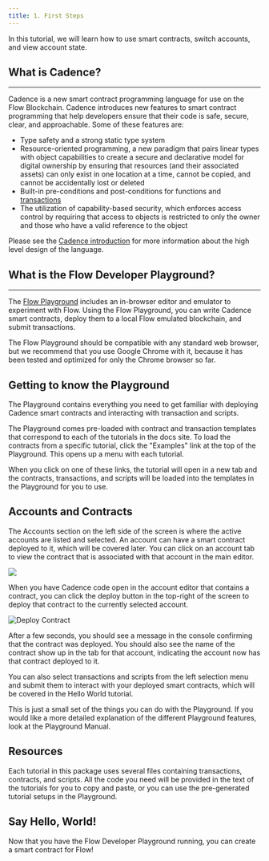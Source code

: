 ```yaml
---
title: 1. First Steps
---
```


In this tutorial, we will learn how to use smart contracts, switch accounts, and view account state.

## What is Cadence?

---

Cadence is a new smart contract programming language for use on the Flow Blockchain.
Cadence introduces new features to smart contract programming that help developers ensure that their code is safe, secure, clear, and approachable. Some of these features are:

- Type safety and a strong static type system
- Resource-oriented programming, a new paradigm that pairs linear types with object capabilities to create a secure and declarative model for digital ownership
  by ensuring that resources (and their associated assets) can only exist in one location at a time, cannot be copied, and cannot be accidentally lost or deleted
- Built-in pre-conditions and post-conditions for functions and [transactions](/cadence/language/transactions)
- The utilization of capability-based security, which enforces access control by requiring that access to objects
  is restricted to only the owner and those who have a valid reference to the object

Please see the [Cadence introduction](/cadence) for more information about the high level design of the language.

## What is the Flow Developer Playground?

---

The [Flow Playground](https://play.onflow.org) includes
an in-browser editor and emulator to experiment with Flow.
Using the Flow Playground, you can write Cadence smart contracts,
deploy them to a local Flow emulated blockchain, and submit transactions.

The Flow Playground should be compatible with any standard web browser,
but we recommend that you use Google Chrome with it,
because it has been tested and optimized for only the Chrome browser so far.

## Getting to know the Playground

The Playground contains everything you need to get familiar
with deploying Cadence smart contracts and interacting with transaction and scripts.

The Playground comes pre-loaded with contract and transaction templates
that correspond to each of the tutorials in the docs site.
To load the contracts from a specific tutorial, click the "Examples" link at the top of the Playground.
This opens up a menu with each tutorial.

When you click on one of these links, the tutorial will open in a new tab
and the contracts, transactions, and scripts will be loaded into the templates in the Playground for you to use.

## Accounts and Contracts

The Accounts section on the left side of the screen is where the active accounts are listed and selected.
An account can have a smart contract deployed to it, which will be covered later.
You can click on an account tab to view the contract that is associated with that account in the main editor.

<Img src="https://storage.googleapis.com/flow-resources/documentation-assets/cadence-tuts/playground-accounts.png" />

When you have Cadence code open in the account editor that contains a contract,
you can click the deploy button in the top-right of the screen to deploy that contract to the currently selected account.

![Deploy Contract](deploybox.png)

After a few seconds, you should see a message in the console confirming that the contract was deployed.
You should also see the name of the contract show up in the tab for that account, indicating the account now has that contract deployed to it.

You can also select transactions and scripts from the left selection menu and submit them to interact with your deployed smart contracts,
which will be covered in the Hello World tutorial.

This is just a small set of the things you can do with the Playground.
If you would like a more detailed explanation of the different Playground features, look at the Playground Manual.

## Resources

Each tutorial in this package uses several files containing transactions, contracts, and scripts.
All the code you need will be provided in the text of the tutorials for you to copy and paste,
or you can use the pre-generated tutorial setups in the Playground.

## Say Hello, World!

Now that you have the Flow Developer Playground running, you can create a smart contract for Flow!
